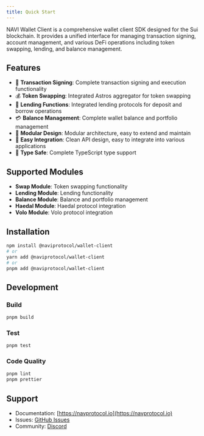 ```yaml
---
title: Quick Start
---
```


NAVI Wallet Client is a comprehensive wallet client SDK designed for the Sui blockchain. It provides a unified interface for managing transaction signing, account management, and various DeFi operations including token swapping, lending, and balance management.

## Features

- 🔐 **Transaction Signing**: Complete transaction signing and execution functionality
- 💰 **Token Swapping**: Integrated Astros aggregator for token swapping
- 🏦 **Lending Functions**: Integrated lending protocols for deposit and borrow operations
- 💳 **Balance Management**: Complete wallet balance and portfolio management
- 🔄 **Modular Design**: Modular architecture, easy to extend and maintain
- 📱 **Easy Integration**: Clean API design, easy to integrate into various applications
- 🎯 **Type Safe**: Complete TypeScript type support

## Supported Modules

- **Swap Module**: Token swapping functionality
- **Lending Module**: Lending functionality
- **Balance Module**: Balance and portfolio management
- **Haedal Module**: Haedal protocol integration
- **Volo Module**: Volo protocol integration

## Installation

```bash
npm install @naviprotocol/wallet-client
# or
yarn add @naviprotocol/wallet-client
# or
pnpm add @naviprotocol/wallet-client
```

## Development

### Build

```bash
pnpm build
```

### Test

```bash
pnpm test
```

### Code Quality

```bash
pnpm lint
pnpm prettier
```

## Support

- Documentation: [https://navprotocol.io](https://navprotocol.io)
- Issues: [GitHub Issues](https://github.com/naviprotocol/naviprotocol-monorepo/issues)
- Community: [Discord](https://discord.gg/naviprotocol)

